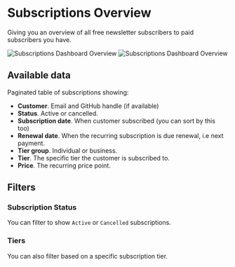 # Subscriptions Overview

Giving you an overview of all free newsletter subscribers to paid
subscribers you have.

![Subscriptions Dashboard Overview](./overview.light.png)
![Subscriptions Dashboard Overview](./overview.dark.png)

## Available data

Paginated table of subscriptions showing:

- **Customer**. Email and GitHub handle (if available)
- **Status**. Active or cancelled.
- **Subscription date**. When customer subscribed (you can sort by this too)
- **Renewal date**. When the recurring subscription is due renewal, i.e next
  payment.
- **Tier group**. Individual or business.
- **Tier**. The specific tier the customer is subscribed to.
- **Price**. The recurring price point.


## Filters

### Subscription Status

You can filter to show `Active` or `Cancelled` subscriptions.

### Tiers

You can also filter based on a specific subscription tier.
